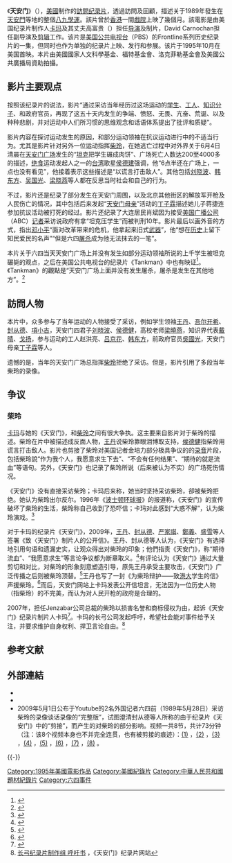 {{noteTA|1=zh-hant:透過;zh-hans:通过;}}
{{Infobox film
| name = 天安門
| original_name = The Gate of Heavenly Peace
| image = The Gate of Heavenly Peace screenshot.jpg
| caption = 影片《天安門》片頭截圖
| music = Mark Pevsner
| editing = David Carnochan
| production_company = 长弓电影公司（Long Bow Group）
| distributor = {{flagicon|Hong Kong}} 映象无画（创造社）<br>{{flagicon|US}} Center for Asian American Media<br>{{flagicon|AUS}} Ronin Films
| released = （美国）1995年10月
| runtime = 186分鐘
| language = [[英語|英語]]、[[普通話|普通話]]
}}

《'''天安门'''》（{{lang-en|''The Gate of Heavenly Peace''}}），[[美國|美國]]制作的[[紀錄片|訪問纪录片]]，透過訪問及回顧，描述关于1989年發生在[[天安門|天安門]]等地的整個[[六四事件|八九學運]]。該片曾於[[香港|香港]]一間[[電影院|戲院]]上映了幾個月。該電影是由美国纪录片制作人[[卡玛|卡玛]]及其丈夫高富贵（{{lang-en|Richard Gordon}}）担任[[导演|导演]]及制片，David Carnochan担任副导演及[[剪辑|剪辑]]工作。该片是[[公共广播电视公司|美国公共电视台]]（PBS）的Frontline系列历史纪录片的一集，但同时也作为单独的纪录片上映、发行和参展。该片于1995年10月在美国首映。本片由美國國家人文科學基金、福特基金會、洛克菲勒基金會及美國公共廣播局資助拍攝。

== 影片主要观点 ==
按照该纪录片的说法，影片“通过采访当年经历过这场运动的[[学生|学生]]、[[工人|工人]]、[[知识分子|知识分子]]、和政府官员，再现了这五十天内发生的争端、愤怒、无畏、亢奋、荒诞、以及种种悲剧，并对运动中人们所习惯的思维观念和话语体系提出了批评和质疑”。

影片内容在探讨运动发生的原因，和部分运动领袖在抗议运动进行中的不适当行为。尤其是影片针对另外一位运动指挥[[柴玲|柴玲]]，在她逃亡过程中对外界关于6月4日清晨在[[天安门广场|天安门广场]]发生的“[[坦克|坦克]]把学生碾成肉饼”、广场死亡人数达200至4000多的描述，[[绝食|绝食]]运动发起人之一的[[台湾|台湾]]歌星[[侯德建|侯德建]]强调，他“6点半还在广场上，一点也没有看见”，他接着表示这些描述是“以谎言打击敌人”。其他包括[[刘晓波|刘晓波]]、[[韩东方|韩东方]]、[[吴国光|吴国光]]、[[梁晓燕|梁晓燕]]等人都在反思当时社会和自己的行为。

不过，影片还是纪录了部分发生在天安门周围，以及北京其他街区的解放军开枪及人民伤亡的情况，其中包括后来发起“[[天安门母亲运动|天安门母亲]]”活动的[[丁子霖|丁子霖]]描述她儿子蒋捷连参加抗议活动被打死的经过。影片还纪录了大连居民肖斌因为接受[[美国广播公司|美国广播公司]]（ABC）[[记者|记者]]采访说政府有拿“坦克压学生”而被判刑10年。影片最后以画外音的方式，指出[[邓小平|邓小平]]“面对改革带来的危机，他拿起来旧式[[武器|武器]]”，他“想在[[历史|历史]]上留下知民爱民的名声”“但是六四[[屠杀|屠杀]]成为他无法抹去的一笔”。

本片关于六四当天天安门广场上并没有发生如部分运动领袖所说的上千学生被坦克碾毙的观点，之后在美国公共电视台的纪录片《Tankman》中也有映证<ref>{{cite web|url=https://www.pbs.org/wgbh/pages/frontline/tankman/|title=The Tank Man _ FRONTLINE|work=[[公共广播电视公司|公共广播电视公司]]|access-date=2021-08-28|archive-date=2020-12-10|archive-url=https://web.archive.org/web/20201210175010/https://www.pbs.org/wgbh/pages/frontline/tankman/|dead-url=no}}</ref>。《Tankman》的觀點是“天安门广场上面并没有发生屠杀，屠杀是发生在其他地方”。<ref>{{Cite web|title=Wikileaks: no bloodshed inside Tiananmen Square, cables claim|url=https://www.telegraph.co.uk/news/worldnews/wikileaks/8555142/Wikileaks-no-bloodshed-inside-Tiananmen-Square-cables-claim.html|accessdate=2021-01-10|author=Malcolm Moore|date=2011-06-04|format=|publisher=[[每日电讯报|每日电讯报]]|language=en|archive-date=2019-04-06|archive-url=https://web.archive.org/web/20190406062700/https://www.telegraph.co.uk/news/worldnews/wikileaks/8555142/Wikileaks-no-bloodshed-inside-Tiananmen-Square-cables-claim.html|dead-url=no}}</ref>

==訪問人物==
本片中，众多参与了当年运动的人物接受了采访，例如学生领袖[[王丹|王丹]]、[[吾尔开希|吾尔开希]]、[[封从德|封从德]]、[[項小吉|項小吉]]，天安门四君子[[刘晓波|刘晓波]]、[[侯德健|侯德健]]，高校老师[[梁曉燕|梁曉燕]]，知识界代表[[戴晴|戴晴]]、[[戈扬|戈扬]]，参与运动的工人赵洪亮、[[吕京花|吕京花]]、[[韩东方|韩东方]]，前政府官员[[吳國光|吳國光]]，天安门母亲[[丁子霖|丁子霖]]等人。

遗憾的是，当年的天安门广场总指挥[[柴玲|柴玲]]拒绝了采访。但是，影片引用了多段当年柴玲的录像。

==争议==
===柴玲===
[[韩倞|卡玛]]与她的《天安门》，和[[柴玲|柴玲]]之间有很大争执。这主要来自影片对于柴玲的描述。柴玲在片中被描述成反面人物，[[王丹|王丹]]说柴玲靠眼泪博取支持，[[侯德健|侯德健]]指柴玲用谎言打击敌人。影片也剪接了柴玲对美国记者金培力部分极具争议的的[[录音|录音]]片段，包括柴玲說“作为我个人，我愿意求生下去”、“不会有任何结果”、“期待的就是流血”等语句。另外，《天安门》也记录了柴玲所说（后来被认为不实）的广场死伤情况。

《天安门》没有直接采访柴玲；卡玛后来称，她当时坚持采访柴玲，卻被柴玲拒绝。她认为柴玲出尔反尔。1996年《[[波士頓環球報|波士顿环球报]]》的报道称，《天安门》的宣传破坏了柴玲的生活，柴玲称自己收到了恐吓信；卡玛对此感到“大惑不解”，认为柴玲演戏。<ref>{{Cite web|title=卡瑪：为什么《天安门》没有采访到柴玲？|url=http://www.duping.net/XHC/show.php?bbs=11&post=974889|date=2009-06-05|accessdate=2021-08-28|work=www.duping.net|author=莫茫|archive-date=2020-07-03|archive-url=https://web.archive.org/web/20200703125326/http://www.duping.net/XHC/show.php?bbs=11&post=974889|dead-url=no}}</ref>

对于卡玛的纪录片《天安门》，2009年，[[王丹|王丹]]、[[封从德|封从德]]、[[严家其|严家祺]]、[[鄭義_(作家)|鄭義]]、[[盛雪_(臧錫紅)|盛雪]]等人签署《致〈天安门〉制片人的公开信》。王丹、封从德等人认为，《天安门》有选择地引用句语和遗漏史实，让观众得出对柴玲的印象；他們指责《天安门》，称“期待流血”、“我愿意求生”等言论争议都为断章取义。<ref>{{Cite web|title=The Gate of Heavenly Peace|url=http://www.tsquare.tv/chinese/film/about_gate09.html|accessdate=2020-11-02|work=www.tsquare.tv|archive-date=2020-09-26|archive-url=https://web.archive.org/web/20200926232037/http://www.tsquare.tv/chinese/film/about_gate09.html|dead-url=no}}</ref>有评论认为《天安门》通过大量剪切和对比，对柴玲的形象刻意塑造引导，原先王丹承受主要攻击，《天安门》广泛传播之后则被柴玲顶替。<ref>{{Cite web|title=《天安門》影片評述︰卡瑪對柴玲的形象塑造，反思學生領袖|date=2009-06-14|author=慢牛|url=http://www.youpai.org/big5/read.php?id=3061|accessdate=2020-11-02|work=右派網|archive-date=2020-07-03|archive-url=https://web.archive.org/web/20200703125351/http://www.youpai.org/big5/read.php?id=3061|dead-url=no}}</ref>王丹也写了一封《为柴玲辩护——致[[香港大学|港大]]学生的信》声援柴玲。<ref>{{cite web|url=http://www.64memo.com/d/Blog/HostsBlog/tabid/229/EntryId/11/.aspx|title=王丹：为柴玲辩护——致港大学生的信|date=2009-04-24|accessdate=2021-08-28|work=[[明報|明報]]|deadurl=yes|archiveurl=https://web.archive.org/web/20110611063103/http://www.64memo.com/d/Blog/HostsBlog/tabid/229/EntryId/11/.aspx|archivedate=2011-06-11}}</ref>而后，天安门网站上卡玛发表公开信坦言，无法因为一位历史人物（指柴玲）的不完美，而认为对人民开枪的政府是合理的。

2007年，担任Jenzabar公司总裁的柴玲以损害名誉和商标侵权为由，起诉《天安门》纪录片制片人卡玛<ref>{{cite news|url=http://www.voanews.com/chinese/w2009-05-16-voa37.cfm|title=六四领袖柴玲起诉纪录片天安门|date=2009-05-16|author=亚微|location=华盛顿|work=[[美国之音|美国之音]]|deadurl=yes|accessdate=2021-08-28|archiveurl=https://web.archive.org/web/20090621061900/http://www.voanews.com/chinese/w2009-05-16-voa37.cfm|archivedate=2009-06-21}}</ref>。卡玛的长弓公司发起呼吁，希望社会能对事件给予关注，并要求维护自身权利、捍卫言论自由。<ref>[http://www.tsquare.tv/chinese/film/Appeal-Chinese.html 长弓纪录片制作组 呼吁书] {{Wayback|url=http://www.tsquare.tv/chinese/film/Appeal-Chinese.html |date=20201001210953 }}，《天安门》纪录片网站</ref>

== 参考文献 ==
{{Reflist|2}}

== 外部連結 ==
* {{Official website}}
*{{Youtube|uyauJ34d2K0|纪录片《天安门》完整版}}
* 2009年5月1日公布于Youtube的2名外国记者六四前（1989年5月28日）采访柴玲的录像谈话录像的“完整版”，试图澄清封从德等人所称的由于纪录片《天安门》中的“剪接”，而产生的对柴玲的部分影响。视频一共8节，共计73分钟（注：该8个视频本身也不并完全连贯，也有被剪接的痕迹）：[http://www.youtube.com/watch?v=T2x6KSYRWoE (1)] {{Wayback|url=http://www.youtube.com/watch?v=T2x6KSYRWoE |date=20200703125527 }}，[http://www.youtube.com/watch?v=KU6LEFzDCno (2)] {{Wayback|url=http://www.youtube.com/watch?v=KU6LEFzDCno |date=20200703125535 }}，[http://www.youtube.com/watch?v=xDsPEAf9DUA (3)] {{Wayback|url=http://www.youtube.com/watch?v=xDsPEAf9DUA |date=20200703125627 }}，[http://www.youtube.com/watch?v=_rahVIHpyTc (4)] {{Wayback|url=http://www.youtube.com/watch?v=_rahVIHpyTc |date=20140522155551 }}，[http://www.youtube.com/watch?v=tYhfle-DTPY (5)] {{Wayback|url=http://www.youtube.com/watch?v=tYhfle-DTPY |date=20200703125550 }}，[http://www.youtube.com/watch?v=woniiVhFg-U (6)] {{Wayback|url=http://www.youtube.com/watch?v=woniiVhFg-U |date=20150504113850 }}，[http://www.youtube.com/watch?v=HTHgJ0Un_bs (7)] {{Wayback|url=http://www.youtube.com/watch?v=HTHgJ0Un_bs |date=20200703125556 }}，[http://www.youtube.com/watch?v=_7i-9NrOoiI (8)] {{Wayback|url=http://www.youtube.com/watch?v=_7i-9NrOoiI |date=20200703125607 }}。
{{-}}
{{六四事件}}

[[Category:1995年美國電影作品|Category:1995年美國電影作品]]
[[Category:美國紀錄片|Category:美國紀錄片]]
[[Category:中華人民共和國題材紀錄片|Category:中華人民共和國題材紀錄片]]
[[Category:六四事件|Category:六四事件]]